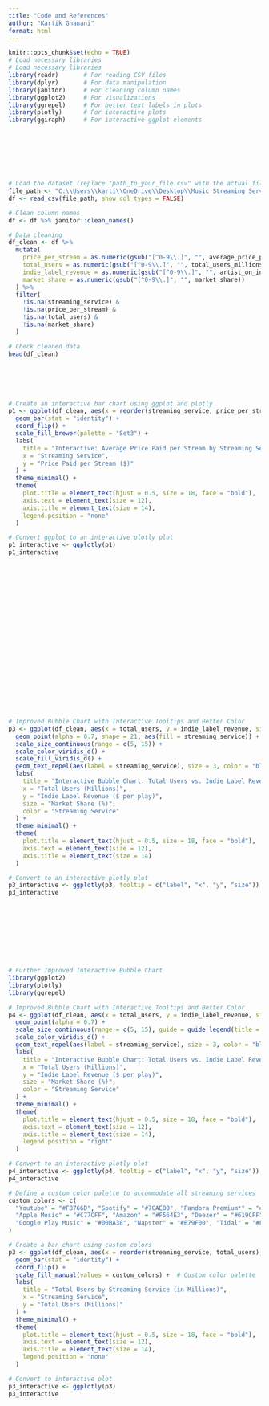 ```yaml
---
title: "Code and References"
author: "Kartik Ghanani"
format: html
---
```


```r
knitr::opts_chunk$set(echo = TRUE)
# Load necessary libraries
# Load necessary libraries
library(readr)       # For reading CSV files
library(dplyr)       # For data manipulation
library(janitor)     # For cleaning column names
library(ggplot2)     # For visualizations
library(ggrepel)     # For better text labels in plots
library(plotly)      # For interactive plots
library(ggiraph)     # For interactive ggplot elements









```

```r
# Load the dataset (replace "path_to_your_file.csv" with the actual file path)
file_path <- "C:\\Users\\karti\\OneDrive\\Desktop\\Music Streaming Services.csv"
df <- read_csv(file_path, show_col_types = FALSE)

# Clean column names
df <- df %>% janitor::clean_names()

# Data cleaning
df_clean <- df %>%
  mutate(
    price_per_stream = as.numeric(gsub("[^0-9\\.]", "", average_price_paid_per_stream)),
    total_users = as.numeric(gsub("[^0-9\\.]", "", total_users_millions)),
    indie_label_revenue = as.numeric(gsub("[^0-9\\.]", "", artist_on_indie_label_receives_per_play_2016)),
    market_share = as.numeric(gsub("[^0-9\\.]", "", market_share))
  ) %>%
  filter(
    !is.na(streaming_service) & 
    !is.na(price_per_stream) & 
    !is.na(total_users) & 
    !is.na(market_share)
  )

# Check cleaned data
head(df_clean)







```

```r
# Create an interactive bar chart using ggplot and plotly
p1 <- ggplot(df_clean, aes(x = reorder(streaming_service, price_per_stream), y = price_per_stream, fill = streaming_service)) +
  geom_bar(stat = "identity") +
  coord_flip() +
  scale_fill_brewer(palette = "Set3") +
  labs(
    title = "Interactive: Average Price Paid per Stream by Streaming Service",
    x = "Streaming Service",
    y = "Price Paid per Stream ($)"
  ) +
  theme_minimal() +
  theme(
    plot.title = element_text(hjust = 0.5, size = 18, face = "bold"),
    axis.text = element_text(size = 12),
    axis.title = element_text(size = 14),
    legend.position = "none"
  )

# Convert ggplot to an interactive plotly plot
p1_interactive <- ggplotly(p1)
p1_interactive
























```

```r
# Improved Bubble Chart with Interactive Tooltips and Better Color
p3 <- ggplot(df_clean, aes(x = total_users, y = indie_label_revenue, size = market_share, color = streaming_service, label = streaming_service)) +
  geom_point(alpha = 0.7, shape = 21, aes(fill = streaming_service)) +
  scale_size_continuous(range = c(5, 15)) +
  scale_color_viridis_d() +
  scale_fill_viridis_d() +
  geom_text_repel(aes(label = streaming_service), size = 3, color = "black", max.overlaps = 10) +
  labs(
    title = "Interactive Bubble Chart: Total Users vs. Indie Label Revenue",
    x = "Total Users (Millions)",
    y = "Indie Label Revenue ($ per play)",
    size = "Market Share (%)",
    color = "Streaming Service"
  ) +
  theme_minimal() +
  theme(
    plot.title = element_text(hjust = 0.5, size = 18, face = "bold"),
    axis.text = element_text(size = 12),
    axis.title = element_text(size = 14)
  )

# Convert to an interactive plotly plot
p3_interactive <- ggplotly(p3, tooltip = c("label", "x", "y", "size"))
p3_interactive











```


```r
# Further Improved Interactive Bubble Chart
library(ggplot2)
library(plotly)
library(ggrepel)

# Improved Bubble Chart with Interactive Tooltips and Better Color
p4 <- ggplot(df_clean, aes(x = total_users, y = indie_label_revenue, size = market_share, color = streaming_service, label = streaming_service)) +
  geom_point(alpha = 0.7) +
  scale_size_continuous(range = c(5, 15), guide = guide_legend(title = "Market Share (%)")) +
  scale_color_viridis_d() +
  geom_text_repel(aes(label = streaming_service), size = 3, color = "black", max.overlaps = 10) +
  labs(
    title = "Interactive Bubble Chart: Total Users vs. Indie Label Revenue",
    x = "Total Users (Millions)",
    y = "Indie Label Revenue ($ per play)",
    size = "Market Share (%)",
    color = "Streaming Service"
  ) +
  theme_minimal() +
  theme(
    plot.title = element_text(hjust = 0.5, size = 18, face = "bold"),
    axis.text = element_text(size = 12),
    axis.title = element_text(size = 14),
    legend.position = "right"
  )

# Convert to an interactive plotly plot
p4_interactive <- ggplotly(p4, tooltip = c("label", "x", "y", "size"))
p4_interactive

```



```r
# Define a custom color palette to accommodate all streaming services
custom_colors <- c(
  "Youtube" = "#F8766D", "Spotify" = "#7CAE00", "Pandora Premium*" = "#00BFC4", 
  "Apple Music" = "#C77CFF", "Amazon" = "#F564E3", "Deezer" = "#619CFF",
  "Google Play Music" = "#00BA38", "Napster" = "#B79F00", "Tidal" = "#FF61C3"
)

# Create a bar chart using custom colors
p3 <- ggplot(df_clean, aes(x = reorder(streaming_service, total_users), y = total_users, fill = streaming_service)) +
  geom_bar(stat = "identity") +
  coord_flip() +
  scale_fill_manual(values = custom_colors) +  # Custom color palette
  labs(
    title = "Total Users by Streaming Service (in Millions)",
    x = "Streaming Service",
    y = "Total Users (Millions)"
  ) +
  theme_minimal() +
  theme(
    plot.title = element_text(hjust = 0.5, size = 18, face = "bold"),
    axis.text = element_text(size = 12),
    axis.title = element_text(size = 14),
    legend.position = "none"
  )

# Convert to interactive plot
p3_interactive <- ggplotly(p3)
p3_interactive



```